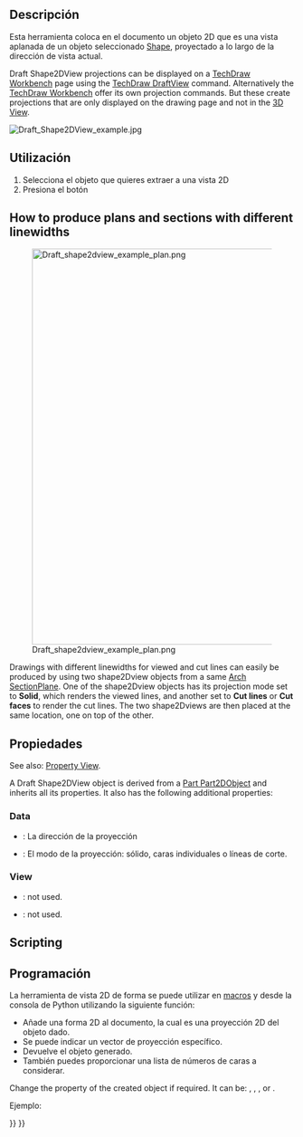 <languages/>

{{Docnav
|[[Draft_FlipDimension|FlipDimension]]
|[[Draft_SelectPlane|SelectPlane]]
|[[Draft_Workbench|Draft]]
|IconL=Draft_FlipDimension.svg
|IconR=Draft_SelectPlane.svg
|IconC=Workbench_Draft.svg
}}

<div class="mw-translate-fuzzy">
{{GuiCommand/es
|Name=Draft Shape2DView
|Name/es=Draft Shape2DView
|MenuLocation=Boceto → Vista de forma 2D
|Workbenches=[[Draft_Workbench/es|Boceto]], [[Arch_Workbench/es|Arquitectura]]
}}
</div>

<span id="Description"></span>
==Descripción==

<div class="mw-translate-fuzzy">
Esta herramienta coloca en el documento un objeto 2D que es una vista aplanada de un objeto seleccionado [[Part_Workbench/es|Shape]], proyectado a lo largo de la dirección de vista actual.
</div>

Draft Shape2DView projections can be displayed on a [[TechDraw_Workbench|TechDraw Workbench]] page using the [[TechDraw_DraftView|TechDraw DraftView]] command. Alternatively the [[TechDraw_Workbench|TechDraw Workbench]] offer its own projection commands. But these create projections that are only displayed on the drawing page and not in the [[3D_View|3D View]].

[[Image:Draft_Shape2DView_example.jpg]]
{{Caption|Projection of solid shapes onto the XY-plane}}

<span id="Usage"></span>
==Utilización==

<div class="mw-translate-fuzzy">
# Selecciona el objeto que quieres extraer a una vista 2D
# Presiona el botón {{KEY|[[Image:Draft Shape2DView.png|16px]] [[Draft Shape2DView/es|Vista de forma 2D]]}}
</div>

==How to produce plans and sections with different linewidths==

[[Image:Draft_shape2dview_example_plan.png|700px]]

Drawings with different linewidths for viewed and cut lines can easily be produced by using two shape2Dview objects from a same [[Arch_SectionPlane|Arch SectionPlane]]. One of the shape2Dview objects has its projection mode set to '''Solid''', which renders the viewed lines, and another set to '''Cut lines''' or '''Cut faces''' to render the cut lines. The two shape2Dviews are then placed at the same location, one on top of the other.

<span id="Properties"></span>
==Propiedades==

See also: [[Property_View|Property View]].

A Draft Shape2DView object is derived from a [[Part_Part2DObject|Part Part2DObject]] and inherits all its properties. It also has the following additional properties:

===Data===

{{TitleProperty|Draft}}

<div class="mw-translate-fuzzy">
* {{PropertyData|Projection}}: La dirección de la proyección
* {{PropertyData|Projection Mode}}: El modo de la proyección: sólido, caras individuales o líneas de corte.
</div>

===View===

{{TitleProperty|Draft}}

* {{PropertyView|Pattern|Enumeration}}: not used.
* {{PropertyView|Pattern Size|Float}}: not used.

==Scripting==

<div class="mw-translate-fuzzy">
==Programación==
</div>

<div class="mw-translate-fuzzy">
La herramienta de vista 2D de forma se puede utilizar en [[macros/es|macros]] y desde la consola de Python utilizando la siguiente función:
</div>

{{Code|code=
shape2dview = make_shape2dview(baseobj, projectionVector=None, facenumbers=[])
}}

<div class="mw-translate-fuzzy">
* Añade una forma 2D al documento, la cual es una proyección 2D del objeto dado. 
* Se puede indicar un vector de proyección específico. 
* Devuelve el objeto generado.
* También puedes proporcionar una lista de números de caras a considerar.
</div>

Change the {{incode|ProjectionMode}} property of the created object if required. It can be: {{incode|"Solid"}}, {{incode|"Individual Faces"}}, {{incode|"Cutlines"}}, {{incode|"Cutfaces"}} or {{incode|"Solid faces"}}.

Ejemplo:

{{Code|code=
import FreeCAD as App
import Draft

doc = App.newDocument()

box = doc.addObject("Part::Box", "Box")
box.Length = 2300
box.Width = 500
box.Height = 1000

shape1 = Draft.make_shape2dview(box)

shape2 = Draft.make_shape2dview(box, App.Vector(1, -1, 1))

shape3 = Draft.make_shape2dview(box, App.Vector(-1, 1, 1), [0, 5])
shape3.ProjectionMode = "Individual Faces"

doc.recompute()
}}


{{Docnav
|[[Draft_FlipDimension|FlipDimension]]
|[[Draft_SelectPlane|SelectPlane]]
|[[Draft_Workbench|Draft]]
|IconL=Draft_FlipDimension.svg
|IconR=Draft_SelectPlane.svg
|IconC=Workbench_Draft.svg
}}

{{Draft Tools navi{{#translation:}}}}
{{Userdocnavi{{#translation:}}}}